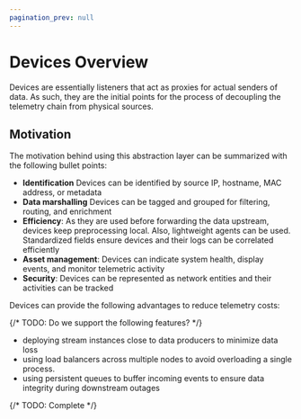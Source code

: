 ```yaml
---
pagination_prev: null
---
```


# Devices Overview

Devices are essentially listeners that act as proxies for actual senders of data. As such, they are the initial points for the process of decoupling the telemetry chain from physical sources.

## Motivation

The motivation behind using this abstraction layer can be summarized with the following bullet points:

* **Identification** Devices can be identified by source IP, hostname, MAC address, or metadata
* **Data marshalling** Devices can be tagged and grouped for filtering, routing, and enrichment
* **Efficiency**: As they are used before forwarding the data upstream, devices keep preprocessing local. Also, lightweight agents can be used. Standardized fields ensure devices and their logs can be correlated efficiently
* **Asset management**: Devices can indicate system health, display events, and monitor telemetric activity
* **Security**: Devices can be represented as network entities and their activities can be tracked

Devices can provide the following advantages to reduce telemetry costs:

{/* TODO: Do we support the following features? */}

* deploying stream instances close to data producers to minimize data loss
* using load balancers across multiple nodes to avoid overloading a single process.
* using persistent queues to buffer incoming events to ensure data integrity during downstream outages

{/* TODO: Complete */}